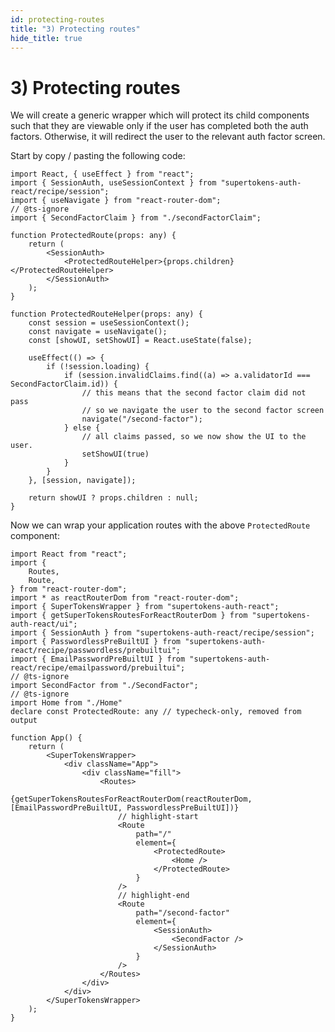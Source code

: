 ```yaml
---
id: protecting-routes
title: "3) Protecting routes"
hide_title: true
---
```



# 3) Protecting routes

<Disclaimer />

We will create a generic wrapper which will protect its child components such that they are viewable only if the user has completed both the auth factors. Otherwise, it will redirect the user to the relevant auth factor screen.

Start by copy / pasting the following code:
```tsx
import React, { useEffect } from "react";
import { SessionAuth, useSessionContext } from "supertokens-auth-react/recipe/session";
import { useNavigate } from "react-router-dom";
// @ts-ignore
import { SecondFactorClaim } from "./secondFactorClaim";

function ProtectedRoute(props: any) {
    return (
        <SessionAuth>
            <ProtectedRouteHelper>{props.children}</ProtectedRouteHelper>
        </SessionAuth>
    );
}

function ProtectedRouteHelper(props: any) {
    const session = useSessionContext();
    const navigate = useNavigate();
    const [showUI, setShowUI] = React.useState(false);

    useEffect(() => {
        if (!session.loading) {
            if (session.invalidClaims.find((a) => a.validatorId === SecondFactorClaim.id)) {
                // this means that the second factor claim did not pass
                // so we navigate the user to the second factor screen
                navigate("/second-factor");
            } else {
                // all claims passed, so we now show the UI to the user.
                setShowUI(true)
            }
        }
    }, [session, navigate]);

    return showUI ? props.children : null;
}
```

Now we can wrap your application routes with the above `ProtectedRoute` component:


```tsx
import React from "react";
import {
    Routes,
    Route,
} from "react-router-dom";
import * as reactRouterDom from "react-router-dom";
import { SuperTokensWrapper } from "supertokens-auth-react";
import { getSuperTokensRoutesForReactRouterDom } from "supertokens-auth-react/ui";
import { SessionAuth } from "supertokens-auth-react/recipe/session";
import { PasswordlessPreBuiltUI } from "supertokens-auth-react/recipe/passwordless/prebuiltui";
import { EmailPasswordPreBuiltUI } from "supertokens-auth-react/recipe/emailpassword/prebuiltui";
// @ts-ignore
import SecondFactor from "./SecondFactor";
// @ts-ignore
import Home from "./Home"
declare const ProtectedRoute: any // typecheck-only, removed from output

function App() {
    return (
        <SuperTokensWrapper>
            <div className="App">
                <div className="fill">
                    <Routes> 
                        {getSuperTokensRoutesForReactRouterDom(reactRouterDom, [EmailPasswordPreBuiltUI, PasswordlessPreBuiltUI])}
                        // highlight-start
                        <Route
                            path="/"
                            element={
                                <ProtectedRoute>
                                    <Home />
                                </ProtectedRoute>
                            }
                        />
                        // highlight-end
                        <Route
                            path="/second-factor"
                            element={
                                <SessionAuth>
                                    <SecondFactor />
                                </SessionAuth>
                            }
                        />
                    </Routes>
                </div>
            </div>
        </SuperTokensWrapper>
    );
}
```
